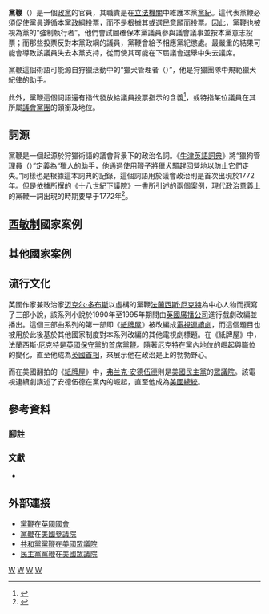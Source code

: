 {{NoteTA
|G1 = US Government
|G2 = UK Government
}}

'''黨鞭'''（{{Lang-en|Whip}}）是一個[[政黨|政黨]]的官員，其職責是在[[立法機關|立法機關]]中維護本黨[[黨紀|黨紀]]。這代表黨鞭必須促使黨員遵循本黨[[政綱|政綱]]投票，而不是根據其{{Link-en|良知投票|Conscience vote|個人意志}}或選民意願而投票。因此，黨鞭也被視為黨的“強制執行者”。他們會試圖確保本黨議員參與議會議事並按本黨意志投票；而那些投票反對本黨政綱的議員，黨鞭會給予相應黨紀懲處。最嚴重的結果可能會導致該議員失去本黨支持，從而使其可能在下屆議會選舉中失去議席。

黨鞭這個術語可能源自狩獵活動中的“獵犬管理者（{{lang|en|Whipper-in}}）”，他是狩獵團隊中規範獵犬紀律的助手。

此外，黨鞭這個詞語還有指代發放給議員投票指示的含義<ref>{{Cite web|title=How the term ‘Whip’ came to be used in Parliament|url=https://www.thestar.com.my/news/nation/2006/05/14/how-the-term-whip-came-to-be-used-in-parliament/|accessdate=2020-10-28|author=M. Veera Pandiyan|work=[[星报_(马来西亚)|The Star]]}}</ref>，或特指某位議員在其所屬[[議會黨團|議會黨團]]的頭銜及地位。

== 詞源 ==
黨鞭是一個起源於狩獵術語的議會背景下的政治名詞。《[[牛津英語詞典|牛津英語詞典]]》將“獵狗管理員（{{lang|en|Whipper-in}}）”定義為“獵人的助手，他通過使用鞭子將獵犬驅趕回營地以防止它們走失。”同樣也是根據這本詞典的記錄，這個詞語用於議會政治則是首次出現於1772年。但是依據{{Link-en|彼得·戴維·加納·托馬斯|P. D. G. Thomas}}所撰的《十八世紀下議院》一書所引述的兩個案例，現代政治意義上的黨鞭一詞出現的時期要早于1772年<ref name="Thomas">{{Cite book|title=The House of Commons in the Eighteenth Century|url=https://books.google.com/books?id=Fb9CPgAACAAJ|publisher=Gregg Revivals|date=1992|isbn=978-0-7512-0054-6|language=en|first=Peter D. G.|last=Thomas}}</ref>。

== [[西敏制|西敏制]]國家案例 ==

== 其他國家案例 ==

== 流行文化 ==
{{See also|紙牌屋 (小說)|纸牌屋 (英国电视剧)|紙牌屋 (美國劇集)}}

英國作家兼政治家[[迈克尔·多布斯|迈克尔·多布斯]]以虛構的黨鞭[[法蘭西斯·厄克特|法蘭西斯·厄克特]]為中心人物而撰寫了三部小說，該系列小說於1990年至1995年期間由[[英國廣播公司|英國廣播公司]]進行戲劇改編並播出。這個三部曲系列的第一部即《[[紙牌屋_(小說)|紙牌屋]]》被改編成[[电视剧|電視連續劇]]，而這個題目也被用於此後基於其他國家制度對本系列改編的其他電視劇標題。在《紙牌屋》中，法蘭西斯·厄克特是[[保守黨_(英國)|英國保守黨]]的[[首席黨鞭_(英國)|首席黨鞭]]。隨著厄克特在黨內地位的崛起與職位的變化，直至他成為[[英國首相|英國首相]]，來展示他在政治是上的勃勃野心。

而在美國翻拍的《[[紙牌屋_(美國劇集)|紙牌屋]]》中，[[弗兰克·安德伍德|弗兰克·安德伍德]]則是[[民主党_(美国)|美國民主黨]]的[[美国众议院|眾議院]]{{Link-en|美國眾議院政黨領袖|Party leaders of the United States House of Representatives|多數黨黨鞭}}。該電視連續劇講述了安德伍德在黨內的崛起，直至他成為[[美國總統|美國總統]]。

== 參考資料 ==
=== 腳註 ===
{{Reflist}}

=== 文獻 ===
* {{Cite EB1911|wstitle=whip}}

== 外部連接 ==
{{Portal|政治}}
* [https://www.parliament.uk/about/mps-and-lords/principal/whips/ 黨鞭]{{Wayback|url=https://www.parliament.uk/about/mps-and-lords/principal/whips/ |date=20190722155857 }}在[[英國國會|英國國會]]{{en}}
* [https://www.senate.gov/artandhistory/history/common/briefing/Party_Whips.htm 黨鞭]在[[美國參議院|美國參議院]]{{en}}
* [https://history.house.gov/People/Office/Republican-Whips/ 共和黨黨鞭]在[[美國眾議院|美國眾議院]]{{en}}
* [https://history.house.gov/People/Office/Democratic-Whips/ 民主黨黨鞭]在[[美國眾議院|美國眾議院]]{{en}}
[[Category:政治術語|W]]
[[Category:政府職務|W]]
[[Category:法律工作者|W]]
[[Category:政治人物称谓|W]]